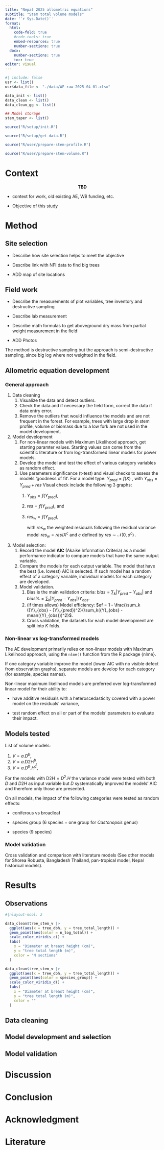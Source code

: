 ```yaml
---
title: "Nepal 2025 allometric equations"
subtitle: "Stem total volume models"
date: '`r Sys.Date()`'
format: 
  html:
    code-fold: true
    #code-tools: true
    embed-resources: true
    number-sections: true
  docx: 
    number-sections: true
    toc: true
editor: visual
---
```


```r
#| include: false
usr <- list()
usr$data_file <- "./data/AE-raw-2025-04-01.xlsx"

data_init <- list()
data_clean <- list()
data_clean_gg <- list()

## Model storage
stem_taper <- list()

source("R/setup/init.R")

source("R/setup/get-data.R")

source("R/user/prepare-stem-profile.R")

source("R/user/prepare-stem-volume.R")
```

# Context {.unnumbered}

::: {style="text-align: center"}
**TBD**
:::

-   context for work, old existing AE, WB funding, etc.

-   Objective of this study

# Method

## Site selection

-   Describe how site selection helps to meet the objective

-   Describe link with NFI data to find big trees

-   ADD map of site locations

## Field work

-   Describe the measurements of plot variables, tree inventory and destructive sampling

-   Describe lab measurement

-   Describe math formulas to get aboveground dry mass from partial weight measurement in the field

-   ADD Photos

The method is destructive sampling but the approach is semi-destructive sampling, since big log where not weighted in the field.

## Allometric equation development

### General approach

1.  Data cleaning
    1.  Visualize the data and detect outliers.
    2.  Check the data and if necessary the field form, correct the data if data entry error.
    3.  Remove the outliers that would influence the models and are not frequent in the forest. For example, trees with large drop in stem profile, volume or biomass due to a low fork are not used in the model development.
2.  Model development
    1.  For non-linear models with Maximum Likelihood approach, get starting paramter values. Starting values can come from the scientific literature or from log-transformed linear models for power models.
    2.  Develop the model and test the effect of various category variables as random effect.
    3.  Use parameters significance (t-test) and visual checks to assess the models 'goodness of fit'. For a model type: ${Y}_{pred} = f\left(X\right)$ , with ${Y}_{obs} = {Y}_{pred} + res$ Visual check include the following 3 graphs:
        1.  ${Y}_{obs} = f\left({Y}_{pred}\right)$,

        2.  $res = f\left({Y}_{pred}\right)$, and

        3.  ${res}_{w} = f\left({Y}_{pred}\right)$,

            with ${res}_{w}$ the weighted residuals following the residual variance model ${res}_{w} = res/{X}^{c}$ and $c$ defined by $res \sim \mathcal{N}\left(0, \sigma^c\right)$ .
3.  Model selection:
    1.  Record the model **AIC** (Akaike Information Criteria) as a model performance indicator to compare models that have the same output variable.
    2.  Compare the models for each output variable. The model that have the best (i.e. lowest) AIC is selected. If such model has a random effect of a category variable, individual models for each category are developed.
    3.  Model validation.
        1.  Bias is the main validation criteria: $bias = \sum_k |{Y}_{pred} - {Y}_{obs}|$ and $bias\% = \sum_k |{Y}_{pred} - {Y}_{obs}| / {Y}_{obs}$.
        2.  (if times allows) Model efficiency: $ef = 1 - \frac{\sum_k ({Y}_{obs} - {Y}_{pred})^2}{\sum_k({Y}_{obs} - mean({Y}_{obs}))^2}$.
        3.  Cross validation, the datasets for each model development are split into $K$ folds.

### Non-linear vs log-transformed models

The AE development primarily relies on non-linear models with Maximum Likelihood approach, using the `nlme()` function from the R package {nlme}.

If one category variable improve the model (lower AIC with no visible defect from observation graphs), separate models are develop for each category (for example, species names).

Non-linear maximum likelihood models are preferred over log-transformed linear model for their ability to:

-   have additive residuals with a heteroscedasticity covered with a power model on the residuals' variance,

-   test random effect on all or part of the models' parameters to evaluate their impact.

## Models tested

List of volume models:

1.  $V = a.D^b$,
2.  $V = a.\text{D2H}^b$,
3.  $V = a.D^b.H^c$,

For the models with $\text{D2H} = D^2.H$ the variance model were tested with both $D$ and $D2H$ as input variable but $D$ systematically improved the models' AIC and therefore only those are presented.

On all models, the impact of the following categories were tested as random effects:

-   coniferous vs broadleaf

-   species group (6 species + one group for *Castonopsis* genus)

-   species (9 species)

### Model validation

Cross validation and comparison with literature models (See other models for Shorea Robusta, Bangladesh Thailand, pan-tropical model, Nepal historical models).

# Results

## Observations

```r
#|nlayout-ncol: 2

data_clean$tree_stem_v |>
  ggplot(aes(x = tree_dbh, y = tree_total_length)) + 
  geom_point(aes(color = n_log_total)) +
  scale_color_viridis_c() +
  labs(
    x = "Diameter at breast height (cm)",
    y = "tree total length (m)",
    color = "N sections"
  )

data_clean$tree_stem_v |>
  ggplot(aes(x = tree_dbh, y = tree_total_length)) + 
  geom_point(aes(color = species_group)) +
  scale_color_viridis_d() +
  labs(
    x = "Diameter at breast height (cm)",
    y = "tree total length (m)",
    color = ""
  )

```

## Data cleaning

## Model development and selection

## Model validation

# Discussion

# Conclusion

# Acknowledgment

# 

# Literature
